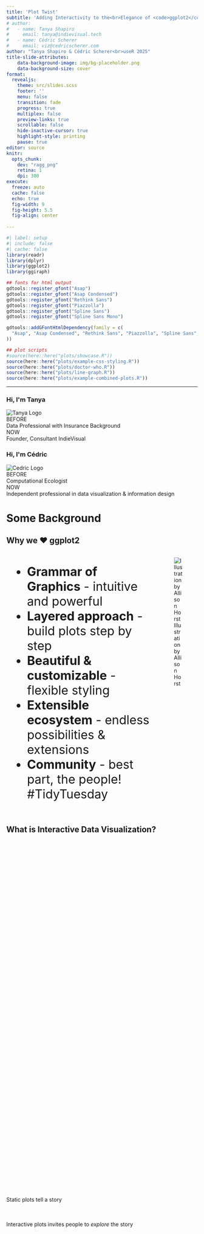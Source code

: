 ```yaml
---
title: 'Plot Twist'
subtitle: 'Adding Interactivity to the<br>Elegance of <code>ggplot2</code> with <code>ggiraph</code>'
# author:
#   - name: Tanya Shapiro
#     email: tanya@indievisual.tech
#   - name: Cédric Scherer
#     email: viz@cedricscherer.com
author: "Tanya Shapiro & Cédric Scherer<br>useR 2025"
title-slide-attributes:
    data-background-image: img/bg-placeholder.png
    data-background-size: cover
format:
  revealjs:
    theme: src/slides.scss
    footer: ''
    menu: false
    transition: fade
    progress: true
    multiplex: false
    preview-links: true
    scrollable: false
    hide-inactive-cursor: true
    highlight-style: printing
    pause: true
editor: source
knitr:
  opts_chunk:
    dev: "ragg_png"
    retina: 1
    dpi: 300
execute:
  freeze: auto
  cache: false
  echo: true
  fig-width: 9
  fig-height: 5.5
  fig-align: center
  
---
```


```r
#| label: setup
#| include: false
#| cache: false
library(readr)
library(dplyr)
library(ggplot2)
library(ggiraph)

## fonts for html output
gdtools::register_gfont("Asap")
gdtools::register_gfont("Asap Condensed")
gdtools::register_gfont("Rethink Sans")
gdtools::register_gfont("Piazzolla")
gdtools::register_gfont("Spline Sans")
gdtools::register_gfont("Spline Sans Mono")

gdtools::addGFontHtmlDependency(family = c(
  "Asap", "Asap Condensed", "Rethink Sans", "Piazzolla", "Spline Sans", "Spline Sans Mono"
))

## plot scripts
#source(here::here("plots/showcase.R"))
source(here::here("plots/example-css-styling.R"))
source(here::here("plots/doctor-who.R"))
source(here::here("plots/line-graph.R"))
source(here::here("plots/example-combined-plots.R"))


```

------------------------------------------------------------------------

```{=html}

<div class="team-intro">
  
  <div class="team-member">
    <h3 class="member-name">
      <span class="gradient-1">Hi, I'm Tanya</span>
    </h3>

    <img src="img/tanya-circular-logo.png" class="member-photo" alt="Tanya Logo">

    <div class="social-icons">
      <a href="mailto:tanya@indievisual.tech" class="social-icon purple">
        <i class="fas fa-envelope"></i>
      </a>
      <a href="www.indievisual.tech" class="social-icon purple">
        <i class="fas fa-globe"></i>
      </a>
      <a href="https://www.linkedin.com/in/shapirotanya/" class="social-icon purple">
        <i class="fab fa-linkedin"></i>
      </a>
      <a href="https://github.com/tashapiro" class="social-icon purple">
        <i class="fab fa-github"></i>
      </a>
    </div>

    <div class="member-info about">
      <span class="info-period entry">BEFORE</span><br>
        Data Professional with Insurance Background
    </div>

    <div class="member-info about">
      <span class="info-period entry">NOW</span><br>
      Founder, Consultant IndieVisual
    </div>
  </div>

  <div class="team-member">
    <h3 class="member-name">
      <span class="gradient-2">Hi, I'm Cédric</span>
    </h3>

    <img src="img/ced-circular-logo-jungle.png" class="member-photo" alt="Cedric Logo">

    <div class="social-icons">
      <a href="mailto:viz@cedricscherer.com" class="social-icon teal">
        <i class="fas fa-envelope"></i>
      </a>
      <a href="https://www.cedricscherer.com/" class="social-icon teal">
        <i class="fas fa-globe"></i>
      </a>
      <a href="https://www.linkedin.com/in/cedscherer" class="social-icon teal">
        <i class="fab fa-linkedin"></i>
      </a>
      <a href="https://github.com/z3tt" class="social-icon teal">
        <i class="fab fa-github"></i>
      </a>
    </div>

    <div class="member-info about">
      <span class="info-period entry">BEFORE</span><br>
      Computational Ecologist
    </div>

    <div class="member-info about">
      <span class="info-period entry">NOW</span><br>
      Independent professional in data visualization & information design

    </div>
  </div>

</div>

</html>
```

# Some Background

## Why we ❤️ ggplot2

::::: columns
::: {.column width="50%" style="font-size:2rem"}
-   **Grammar of Graphics** - intuitive and powerful
-   **Layered approach** - build plots step by step
-   **Beautiful & customizable** - flexible styling
-   **Extensible ecosystem** - endless possibilities & extensions
-   **Community** - best part, the people! #TidyTuesday
:::

::: {.column width="50%"}
![Illustration by Allison Horst](img/allison-horst-community.png)
:::
:::::

## What is Interactive Data Visualization?

::::: {style="display:flex;flex-direction:column;justify-content:center;height:50%;gap:20px;"}
::: fragment
Static plots tell a story
:::

::: fragment
Interactive plots invites people to [explore]{style="font-style:italic"} the story
:::
:::::

## Use Cases for Interactive Viz

```{=html}
    <style>
        .cards-container {
            display: grid;
            grid-template-columns: repeat(2, 1fr);
            gap: 2rem;
            margin-top:2rem;
        }

        .card {
            background: white;
            border-radius: 12px;
            padding: 1.5rem;
            font-size: 1.5rem;
            box-shadow: 0 4px 12px rgba(0, 0, 0, 0.1);
        }

        .card-header {
            display: flex;
            align-items: center;
        }

        .card-icon {
            font-size: 2rem;
            color: #9b59b6;
            margin-right: 1rem;
        }

        .card-title {
            font-size: 1.5rem;
            font-weight: 700;
            color: #2c3e50;
            margin: 0;
        }

        .card-features {
            list-style: disc;           
            padding-left: 1.5rem;
        }

        .card-features li {
            color: #5a6c7d;
        }
    </style>
    <link rel="stylesheet" href="https://cdnjs.cloudflare.com/ajax/libs/font-awesome/6.4.0/css/all.min.css">

    <div class="cards-container">
        <div class="card">
            <div class="card-header">
                <i class="fas fa-search-plus card-icon"></i>
                <h3 class="card-title">Exploration</h3>
            </div>
            <ul class="card-features">
                <li>Hover for details</li>
                <li>Click to filter</li>
                <li>Zoom and pan</li>
            </ul>
        </div>

        <div class="card">
            <div class="card-header">
                <i class="fas fa-tachometer-alt card-icon"></i>
                <h3 class="card-title">Dashboards</h3>
            </div>
            <ul class="card-features">
                <li>Real-time updates</li>
                <li>User-driven analysis</li>
                <li>Multiple linked views</li>
            </ul>
        </div>

        <div class="card">
            <div class="card-header">
                <i class="fas fa-book-open card-icon"></i>
                <h3 class="card-title">Storytelling</h3>
            </div>
            <ul class="card-features">
                <li>Guided narratives</li>
                <li>Progressive disclosure</li>
                <li>Engagement boost</li>
            </ul>
        </div>

        <div class="card">
            <div class="card-header">
                <i class="fas fa-person-chalkboard card-icon"></i>
                <h3 class="card-title">Presentations</h3>
            </div>
            <ul class="card-features">
                <li>Live demonstrations</li>
                <li>Audience participation</li>
                <li>Memorable experiences</li>
            </ul>
        </div>
    </div>
```

## Where to start if you're an R user?

::::: {.columns style="display:flex;"}
::: {.column width="50%" style="padding-right:15px"}
-   Starting something new can feel overwhelming
-   Interactive data viz requires extensive knowledge in Javascript & D3
-   What if we could build from a familiar starting point?
:::

::: {.column width="50%"}
![](img/colbert-overwhelmed.gif){style="height:600px;"}
:::
:::::

## The ggiraph Philosophy

::::: columns
::: {.column width="60%" style="margin-top:8%"}
<p style="font-style:italic;font-weight:bold;">

"If you know ggplot2...you already know ggiraph"

</p>

<p style="color:grey;font-size:1.5rem;">

-Plausible quote from Hadley Wickham

</p>
:::

::: {.column width="40%"}
<figure style="display:flex;flex-direction:column;justify-content:center;align-items:center;">

<img src="img/hadley-bust.png" alt="Hadley Wickham" style="width:90%"/>

<figcaption>Hadley Wickham, Father of ggplot2</figcaption>

</figure>
:::
:::::

## `ggiraph` interactive geoms

**Total of 50 interactive geoms!** Consistent naming convention to match ggplot2 geoms

| ggplot2      |     | ggiraph                  |
|--------------|-----|--------------------------|
| `geom_point` | ➡️  | `geom_point_interactive` |
| `geom_text`  | ➡️  | `geom_text_interactive`  |
| `geom_line`  | ➡️  | `geom_line_interactive`  |
| `geom_tile`  | ➡️  | `geom_tile_interactive`  |

## Why ggiraph?

✅ **Familiar syntax** - Just add `_interactive` to your geoms

✅ **No JavaScript required** - Stay in your R comfort zone

✅ **R universe**- Works with Quarto, Shiny, R Markdown,

✅ **HTML widgets** - Easy to embed and share

✅ **Use with other extensions** - Doesn't interefere with non-interactive geoms

# Examples: Tooltips

------------------------------------------------------------------------

```r
#| label: heatmap-simpsons-simple
#| echo: false
#| fig-align: center

girafe(
  ggobj = p_simpsons,
  width_svg = 10.8, height_svg = 9,
  options = list(
    opts_tooltip(
      opacity = 1, use_fill = TRUE,
      css = "color: black; padding: 15px;"
    ),
    opts_sizing(width = .8),
    opts_hover(css = "stroke-width: 2;"),
    opts_hover_inv(css = "opacity: 0.3;")
  )
)
```

## Code - Basic Tooltip

```r
#| echo: true
#| eval: false
#| code-line-numbers: "3-6|16-18"

p_simpsons <-
  p_simpsons_base +
  geom_tile_interactive(
    aes(tooltip = title, data_id = id), 
    color = "white", stroke = .2
    ) +
  geomtextpath::geom_texthline(
    yintercept = 9.5, linewidth = 1, label = "Season 10 starts", 
    vjust = 1.4, hjust = .995, family = "Rethink Sans", lineheight = .6
  )

girafe(
  ggobj = p_simpsons,
  width_svg = 10.8, height_svg = 9.5,
  options = list(
    opts_tooltip(
      opacity = 1, use_fill = TRUE,
      css = "color: black; padding: 15px;"
    ),
    opts_sizing(width = .7),
    opts_hover(css = "stroke-width: 2;"),
    opts_hover_inv(css = "opacity: 0.3;")
  )
)

```

------------------------------------------------------------------------

```r
#| label: heatmap-simpsons-advanced
#| echo: false
#| fig-align: center

girafe(
  ggobj = p_simpsons_advanced,
  width_svg = 10.8, height_svg = 9,
  options = list(
    opts_tooltip(
      opacity = 1, use_fill = TRUE,
      css = "color: black; padding: 15px;"
    ),
    opts_sizing(width = .8),
    opts_hover(css = "stroke-width: 2;"),
    opts_hover_inv(css = "opacity: 0.3;")
  )
)
```

## Code - Advanced Tooltip

```r
#| echo: true
#| eval: false
#| code-line-numbers: "6-10|14"

p_simpsons_base <-
  simpsons_imdb |> 
  mutate(
    title_wrapped = stringr::str_replace_all(stringr::str_wrap(title, 22), "\\n", "<br>"),
    text_color = if_else(rating > 6.3 & rating < 8.5, "black", "white"),
    lab = paste0("<span style='font-family:rethink sans;color:", text_color, ";'>", "S", 
                 sprintf("%02d", season), " E", sprintf("%02d", episode), 
                 "<br><b style='font-size:150%;font-weight:600;font-family:piazzolla;'>", 
                 title_wrapped, "</b><br><br>IMDb Rating: ", sprintf("%1.1f", rating))
  )

p_simpsons_advanced <-
  p_simpsons_base +
  geom_tile_interactive(aes(tooltip = lab, data_id = id), color = "white", stroke = .2) +
  geomtextpath::geom_texthline(
    yintercept = 9.5, linewidth = 1, label = "Season 10 starts", 
    vjust = 1.4, hjust = .995, family = "Rethink Sans", lineheight = .6
  )

```

## Showstopper Goes Here 

Embed Ced's bike plot here

# Example: Hovering & Highlighting

##  {background-color="black"}

```r
#| label: doctor-who-basic
#| echo: false
#| fig-align: center


 ggiraph::girafe(
   ggobj = doctor_who_basic_plot,
   width_svg = 6.125, height_svg = 4.5,
   options = list(
      ggiraph::opts_toolbar(saveaspng = F),
      ggiraph::opts_sizing(width = .8),
      ggiraph::opts_tooltip(css = "font-family:Roboto;"),
      ggiraph::opts_hover(css = "stroke:white;cursor:help;")
      )
   )
```

## Code - Basic Highlight

```r
#| echo: true
#| eval: false
#| code-line-numbers: "3-12|151-160"


doctor_who_basic_plot<-ggplot() +
   #interactive points per episode
   ggiraph::geom_jitter_interactive(
     data = df_eps,
     position = position_jitter(seed = 42, height = .2, width =3),
     mapping = aes(
       data_id = story_number,
       x = rating,
       y = reorder(doctor, avg_rating),
       fill = I(color),
       tooltip = tooltip
     ),
     shape = 21,
     color = "black",
     size = 3,
     alpha = 0.8
   ) +
   geomtextpath::geom_textvline(
     mapping = aes(
       xintercept = overall_avg,
       label = paste0("Overall Avg: ", round(overall_avg, 0))
     ),
     size = 3,
     color = pal_line,
     hjust = 0.86,
     vjust = -.2,
     family = "Roboto"
   ) +
   geom_segment(
     data = df_doc_avg,
     mapping = aes(
       x = avg_rating,
       xend = overall_avg,
       y = doctor,
       yend = doctor
     ),
     color = pal_line
   ) +
   geom_point(
     data = df_doc_avg,
     mapping = aes(x = avg_rating, y = doctor, fill = I(color)),
     shape = 21, 
     color = "white",
     size = 10
   ) +
   geom_image(
     data = df_doc_avg,
     mapping = aes(x = avg_rating, y = doctor, image = image),
     size = 0.06,
     asp = 1.61
   ) +
   geom_text(
     data = df_doc_avg,
     mapping = aes(
       x = avg_rating,
       y = doctor,
       label = round(avg_rating, 1)
     ),
     size = 2.5,
     fontface= "bold",
     color = "white",
     vjust = 3.75,
     family = "Roboto"
   ) +
   geom_textbox(
     data = df_doc_avg,
     mapping = aes(x = 59.1, y = doctor, label = label),
     family = "Roboto",
     fill = NA,
     box.size = NA,
     box.padding = unit(rep(0, 4), "pt"),
     color = pal_text,
     hjust = 0
   ) +
   #arrows
   annotate(
     geom = "text",
     label = "Avg Rating\nper Doctor",
     x = 76,
     y = 2.5,
     size = 2.5,
     color = "white",
     family = "Roboto"
   ) +
   geom_curve(
     mapping = aes(
       x = 77,
       xend = 81.4,
       y = 2.7,
       yend = 3
     ),
     color = "white",
     curvature = -0.2,
     linewidth = 0.3,
     arrow = arrow(length = unit(0.08, "in"))
   ) +
   geom_curve(
     mapping = aes(
       x = 77,
       xend = 80.8,
       y = 2.3,
       yend = 2
     ),
     color = "white",
     curvature = 0.2,
     linewidth = 0.3,
     arrow = arrow(length = unit(0.08, "in"))
   ) +
   scale_x_continuous(
     limits = c(59, 95),
     expand = c(0, 0),
     breaks = c(70, 75, 80, 85, 90, 95)
   ) +
   coord_equal(ratio = 50 / 12) +
   labs(
     title = "Doctor Who was The Best?",
     subtitle = "Ratings by Episode and Doctor for the popular TV series, Doctor Who.",
     x = "Rating"
   )+
   theme(
     legend.position = "none",
     plot.background = element_rect(fill = pal_bg, color = pal_bg),
     panel.background = element_blank(),
     panel.grid = element_blank(),
     plot.margin = margin(
       l = 20,
       r = 40,
       b = 10,
       t = 20
     ),
     plot.caption = element_text(size = 7, color = "grey80"),
     plot.title = element_text(
       size = 14,
       face = "bold",
       margin = margin(b = 5)
     ),
     plot.subtitle  = element_text(size = 9, color = "#BABABA"),
     text = element_text(color = pal_text, family = "Roboto"),
     axis.text = element_text(color = pal_text, family = "Roboto Mono"),
     axis.text.y = element_blank(),
     axis.title.y = element_blank(),
     axis.title.x = element_textbox_simple(
       margin = margin(t = 10),
       halign = 0.675,
       hjust = 0.5
     ),
     axis.ticks = element_blank()
   )
 


 ggiraph::girafe(
   ggobj = doctor_who_basic_plot,
   options = list(
      ggiraph::opts_toolbar(saveaspng = F),
      ggiraph::opts_tooltip(css = "font-family:Roboto;"),
      #modify hover css
      ggiraph::opts_hover(css = "fill:white;stroke:grey;cursor:help;")
      )
   )
```

##  {background-color="black"}

```r
#| label: doctor-who-advanced
#| echo: false
#| fig-align: center


 ggiraph::girafe(
   ggobj = doctor_who_advanced_plot,
   width_svg = 6.125, height_svg = 4.5,
   options = list(
     #turnoff download png
    ggiraph::opts_toolbar(saveaspng = F),
    ggiraph::opts_sizing(width = .8),
    #default tooltip font
    ggiraph::opts_tooltip(
      css = "font-family:Roboto;"
    ),
    #remove default opts_hover settings
    ggiraph::opts_hover(
      girafe_css(
        css = ""
      )
    ),
    #inverted hover, color points grey
    ggiraph::opts_hover_inv(
      girafe_css(
        css = "", 
        point = "fill:#515151",
        text = NULL
      )
      )
   )
 )
```

## Code - Advanced Highlight

```r
#| echo: true
#| eval: false
#| code-line-numbers: "13-20"


ggiraph::girafe(
   ggobj = doctor_who_advanced_plot,
   width_svg = 6.125, height_svg = 4.5,
   options = list(
     #turnoff download png
    ggiraph::opts_toolbar(saveaspng = F),
    ggiraph::opts_sizing(width = .8),
    #default tooltip font
    ggiraph::opts_tooltip(
      css = "font-family:Roboto;"
    ),
    #remove default opts_hover settings
    ggiraph::opts_hover(css=""),
    #inverted hover, color points grey
    ggiraph::opts_hover_inv(
      girafe_css(
        css = "", 
        point = "fill:#515151",
        text = NULL
      )
      )
   )
 )

```

# ...a creative use case with ggiraph hover

##  {#slide3-id data-menu-title="advanced-hover-2"}

```r
#| label: emissions-plot
#| echo: false
#| fig-align: center


ggiraph::girafe(
  ggobj = emissions_plot,
  width_svg = 8,
  height_svg = 6,
  options = list(
    ggiraph::opts_toolbar(saveaspng = F),
    ggiraph::opts_sizing(width = .9),
    opts_tooltip(css = "font-family:Roboto"),
    opts_hover(
      css = "stroke-opacity:100%;fill-opacity:100%",
      nearest_distance = NULL)
  )
)
   
```

# Example: Combo Plots

## Combo Plots

```r
#| label: example-combined-plots
#| echo: false
#| fig-align: center
girafe(
  ggobj = combined_owid, width_svg = 12, height_svg = 5.3,
  options = list(
    opts_tooltip(use_fill = TRUE, css = "
font-size: 17px; 
font-weight: 400; 
font-family: Spline Sans; 
color:white; 
padding: 10px; 
border:2px solid white;
border-radius: 5px; 
"), 
    opts_hover(css = "stroke: white; stroke-width: 0.5px; opacity: 1;"),
    opts_hover_inv(css = "opacity: 0.2;"),
    opts_toolbar(position = "bottomright"),
    opts_zoom(min = 1, max = 4)
  )
)
```

## Code - Combo Plot

```r
#| echo: true
#| eval: false
#| code-line-numbers: "1-4|6"


combined_owid <- plot_owid + map_owid +
  plot_layout(ncol = 2, widths = c(.4, .6)) +
  plot_annotation(theme = theme(plot.margin = margin(12, 12, 12, 12)))

girafe(
  ggobj = combined_owid, width_svg = 12, height_svg = 5.3,
  options = list(
    opts_tooltip(use_fill = TRUE, css = "
    font-size: 17px;
    font-weight: 400;
    font-family: Spline Sans;
    color:white;
    padding: 10px;
    border:2px solid white;
    border-radius: 5px;
    "),
    opts_hover(css = "stroke: white; stroke-width: 0.5px; opacity: 1;"),
    opts_hover_inv(css = "opacity: 0.2;"),
    opts_toolbar(position = "bottomright"),
    opts_zoom(min = 1, max = 4)
  )
)

```

# Example: Shiny 

------------------------------------------------------------------------

```{=html}
<iframe
  id="inlineFrameExample"
  title="Inline Frame Example"
  width="1000"
  height="600"
  src="https://tshapiro.shinyapps.io/pelotanya/">
</iframe>
```

## Thank You!

##  {.center data-menu-title="ggplot2 [un]charted"}

![[ggplot2-uncharted.com](https://www.ggplot2-uncharted.com/)](img/ggplot-uncharted.png){width="87%" fig-align="center" fig-alt="Screenshot of our interactive online course \"ggplot2 [un]charted\""}

::: footer
:::
